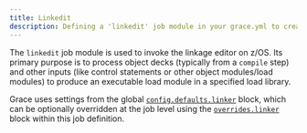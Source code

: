 ```yaml
---
title: Linkedit
description: Defining a 'linkedit' job module in your grace.yml to create executable load modules on z/OS.
---
```


The `linkedit` job module is used to invoke the linkage editor on z/OS. Its primary purpose is to process object decks (typically from a `compile` step) and other inputs (like control statements or other object modules/load modules) to produce an executable load module in a specified load library.

Grace uses settings from the global [`config.defaults.linker`](/docs/yaml-spec/config#defaults) block, which can be optionally overridden at the job level using the [`overrides.linker`](/docs/yaml-spec/jobs#overrides) block within this job definition.
